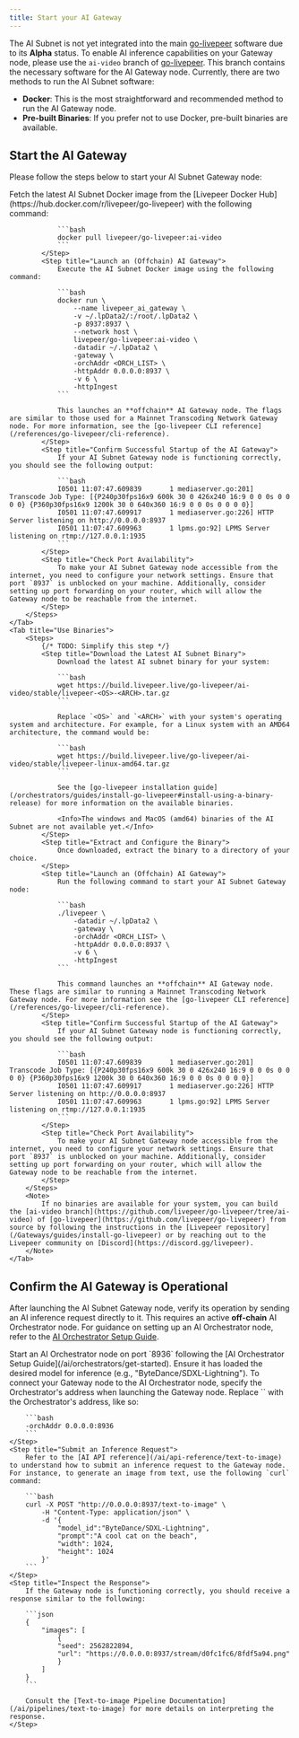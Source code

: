 ```yaml
---
title: Start your AI Gateway
---
```


The AI Subnet is not yet integrated into the main
[go-livepeer](https://github.com/livepeer/go-livepeer) software due to its
**Alpha** status. To enable AI inference capabilities on your Gateway node,
please use the `ai-video` branch of
[go-livepeer](https://github.com/livepeer/go-livepeer/tree/ai-video). This
branch contains the necessary software for the AI Gateway node. Currently, there
are two methods to run the AI Subnet software:

- **Docker**: This is the most straightforward and recommended method to run the
  AI Gateway node.
- **Pre-built Binaries**: If you prefer not to use Docker, pre-built binaries
  are available.

## Start the AI Gateway

Please follow the steps below to start your AI Subnet Gateway node:

<Tabs>
    <Tab title="Use Docker (Recommended)">
        <Steps>
            <Step title="Retrieve the AI Subnet Docker Image">
                Fetch the latest AI Subnet Docker image from the [Livepeer Docker Hub](https://hub.docker.com/r/livepeer/go-livepeer) with the following command:

                ```bash
                docker pull livepeer/go-livepeer:ai-video
                ```
            </Step>
            <Step title="Launch an (Offchain) AI Gateway">
                Execute the AI Subnet Docker image using the following command:

                ```bash
                docker run \
                    --name livepeer_ai_gateway \
                    -v ~/.lpData2/:/root/.lpData2 \
                    -p 8937:8937 \
                    --network host \
                    livepeer/go-livepeer:ai-video \
                    -datadir ~/.lpData2 \
                    -gateway \
                    -orchAddr <ORCH_LIST> \
                    -httpAddr 0.0.0.0:8937 \
                    -v 6 \
                    -httpIngest
                ```

                This launches an **offchain** AI Gateway node. The flags are similar to those used for a Mainnet Transcoding Network Gateway node. For more information, see the [go-livepeer CLI reference](/references/go-livepeer/cli-reference).
            </Step>
            <Step title="Confirm Successful Startup of the AI Gateway">
                If your AI Subnet Gateway node is functioning correctly, you should see the following output:

                ```bash
                I0501 11:07:47.609839       1 mediaserver.go:201] Transcode Job Type: [{P240p30fps16x9 600k 30 0 426x240 16:9 0 0 0s 0 0 0 0} {P360p30fps16x9 1200k 30 0 640x360 16:9 0 0 0s 0 0 0 0}]
                I0501 11:07:47.609917       1 mediaserver.go:226] HTTP Server listening on http://0.0.0.0:8937
                I0501 11:07:47.609963       1 lpms.go:92] LPMS Server listening on rtmp://127.0.0.1:1935
                ```
            </Step>
            <Step title="Check Port Availability">
                To make your AI Subnet Gateway node accessible from the internet, you need to configure your network settings. Ensure that port `8937` is unblocked on your machine. Additionally, consider setting up port forwarding on your router, which will allow the Gateway node to be reachable from the internet.
            </Step>
        </Steps>
    </Tab>
    <Tab title="Use Binaries">
        <Steps>
            {/* TODO: Simplify this step */}
            <Step title="Download the Latest AI Subnet Binary">
                Download the latest AI subnet binary for your system:

                ```bash
                wget https://build.livepeer.live/go-livepeer/ai-video/stable/livepeer-<OS>-<ARCH>.tar.gz
                ```

                Replace `<OS>` and `<ARCH>` with your system's operating system and architecture. For example, for a Linux system with an AMD64 architecture, the command would be:

                ```bash
                wget https://build.livepeer.live/go-livepeer/ai-video/stable/livepeer-linux-amd64.tar.gz
                ```

                See the [go-livepeer installation guide](/orchestrators/guides/install-go-livepeer#install-using-a-binary-release) for more information on the available binaries.

                <Info>The windows and MacOS (amd64) binaries of the AI Subnet are not available yet.</Info>
            </Step>
            <Step title="Extract and Configure the Binary">
                Once downloaded, extract the binary to a directory of your choice.
            </Step>
            <Step title="Launch an (Offchain) AI Gateway">
                Run the following command to start your AI Subnet Gateway node:

                ```bash
                ./livepeer \
                    -datadir ~/.lpData2 \
                    -gateway \
                    -orchAddr <ORCH_LIST> \
                    -httpAddr 0.0.0.0:8937 \
                    -v 6 \
                    -httpIngest
                ```

                This command launches an **offchain** AI Gateway node. These flags are similar to running a Mainnet Transcoding Network Gateway node. For more information see the [go-livepeer CLI reference](/references/go-livepeer/cli-reference).
            </Step>
            <Step title="Confirm Successful Startup of the AI Gateway">
                If your AI Subnet Gateway node is functioning correctly, you should see the following output:

                ```bash
                I0501 11:07:47.609839       1 mediaserver.go:201] Transcode Job Type: [{P240p30fps16x9 600k 30 0 426x240 16:9 0 0 0s 0 0 0 0} {P360p30fps16x9 1200k 30 0 640x360 16:9 0 0 0s 0 0 0 0}]
                I0501 11:07:47.609917       1 mediaserver.go:226] HTTP Server listening on http://0.0.0.0:8937
                I0501 11:07:47.609963       1 lpms.go:92] LPMS Server listening on rtmp://127.0.0.1:1935
                ```
            </Step>
            <Step title="Check Port Availability">
                To make your AI Subnet Gateway node accessible from the internet, you need to configure your network settings. Ensure that port `8937` is unblocked on your machine. Additionally, consider setting up port forwarding on your router, which will allow the Gateway node to be reachable from the internet.
            </Step>
        </Steps>
        <Note>
            If no binaries are available for your system, you can build the [ai-video branch](https://github.com/livepeer/go-livepeer/tree/ai-video) of [go-livepeer](https://github.com/livepeer/go-livepeer) from source by following the instructions in the [Livepeer repository](/Gateways/guides/install-go-livepeer) or by reaching out to the Livepeer community on [Discord](https://discord.gg/livepeer).
        </Note>
    </Tab>

</Tabs>

## Confirm the AI Gateway is Operational

After launching the AI Subnet Gateway node, verify its operation by sending an
AI inference request directly to it. This requires an active **off-chain** AI
Orchestrator node. For guidance on setting up an AI Orchestrator node, refer to
the [AI Orchestrator Setup Guide](/ai/orchestrators/get-started).

<Steps>
    <Step title="Launch an AI Orchestrator">
        Start an AI Orchestrator node on port `8936` following the [AI Orchestrator Setup Guide](/ai/orchestrators/get-started). Ensure it has loaded the desired model for inference (e.g., "ByteDance/SDXL-Lightning").
    </Step>
    <Step title="Link Gateway to AI Orchestrator">
        To connect your Gateway node to the AI Orchestrator node, specify the Orchestrator's address when launching the Gateway node. Replace `<ORCH_LIST>` with the Orchestrator's address, like so:

        ```bash
        -orchAddr 0.0.0.0:8936
        ```
    </Step>
    <Step title="Submit an Inference Request">
        Refer to the [AI API reference](/ai/api-reference/text-to-image) to understand how to submit an inference request to the Gateway node. For instance, to generate an image from text, use the following `curl` command:

        ```bash
        curl -X POST "http://0.0.0.0:8937/text-to-image" \
            -H "Content-Type: application/json" \
            -d '{
                "model_id":"ByteDance/SDXL-Lightning",
                "prompt":"A cool cat on the beach",
                "width": 1024,
                "height": 1024
            }'
        ```
    </Step>
    <Step title="Inspect the Response">
        If the Gateway node is functioning correctly, you should receive a response similar to the following:

        ```json
        {
            "images": [
                {
                "seed": 2562822894,
                "url": "https://0.0.0.0:8937/stream/d0fc1fc6/8fdf5a94.png"
                }
            ]
        }
        ```

        Consult the [Text-to-image Pipeline Documentation](/ai/pipelines/text-to-image) for more details on interpreting the response.
    </Step>

</Steps>
